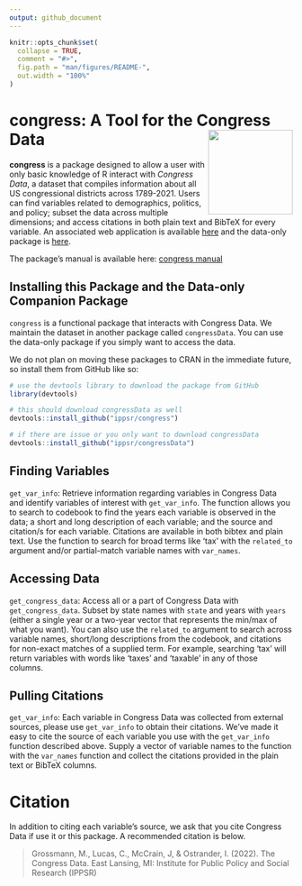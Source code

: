 ```yaml
---
output: github_document
---
```


<!-- README.md is generated from README.Rmd. Please edit that file -->

```r
knitr::opts_chunk$set(
  collapse = TRUE,
  comment = "#>",
  fig.path = "man/figures/README-",
  out.width = "100%"
)
```

# congress: A Tool for the Congress Data <img src="figures/congress.png" height="150" align="right"/>

**congress** is a package designed to allow a user with only basic knowledge of R interact with *Congress Data*, a dataset that compiles information about all US congressional districts across 1789-2021. Users can find variables related to demographics, politics, and policy; subset the data across multiple dimensions; and access citations in both plain text and BibTeX for every variable. An associated web application is available [here](https://congress.ippsr.msu.edu/congress/) and the data-only package is [here](https://github.com/IPPSR/congressData).

The package's manual is available here: [congress manual](congressData_1.0_manual.pdf)

## Installing this Package and the Data-only Companion Package

`congress` is a functional package that interacts with Congress Data. We maintain the dataset in another package called `congressData`. You can use the data-only package if you simply want to access the data.

We do not plan on moving these packages to CRAN in the immediate future, so install them from GitHub like so:

```r

# use the devtools library to download the package from GitHub
library(devtools)

# this should download congressData as well
devtools::install_github("ippsr/congress")

# if there are issue or you only want to download congressData
devtools::install_github("ippsr/congressData")

```

## Finding Variables

`get_var_info`: Retrieve information regarding variables in Congress Data and identify variables of interest with `get_var_info`. The function allows you to search to codebook to find the years each variable is observed in the data; a short and long description of each variable; and the source and citation/s for each variable. Citations are available in both bibtex and plain text. Use the function to search for broad terms like 'tax' with the `related_to` argument and/or partial-match variable names with `var_names`.

## Accessing Data

`get_congress_data`: Access all or a part of Congress Data with `get_congress_data`. Subset by state names with `state` and years with `years` (either a single year or a two-year vector that represents the min/max of what you want). You can also use the `related_to` argument to search across variable names, short/long descriptions from the codebook, and citations for non-exact matches of a supplied term. For example, searching 'tax' will return variables with words like 'taxes' and 'taxable' in any of those columns. 

## Pulling Citations

`get_var_info`: Each variable in Congress Data was collected from external sources, please use `get_var_info` to obtain their citations. We've made it easy to cite the source of each variable you use with the `get_var_info` function described above. Supply a vector of variable names to the function with the `var_names` function and collect the citations provided in the plain text or BibTeX columns.

# Citation

In addition to citing each variable's source, we ask that you cite Congress Data if use it or this package. A recommended citation is below.

> Grossmann, M., Lucas, C., McCrain, J, & Ostrander, I. (2022). The Congress Data. East Lansing, MI: Institute for Public Policy and Social Research (IPPSR)

